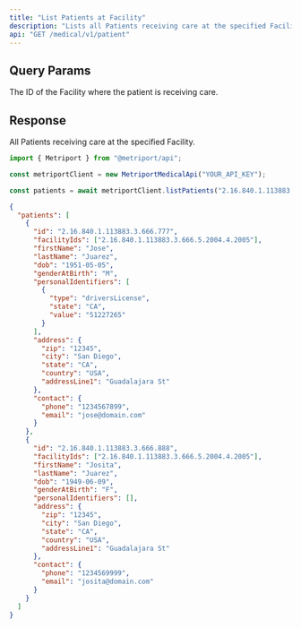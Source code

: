 ```yaml
---
title: "List Patients at Facility"
description: "Lists all Patients receiving care at the specified Facility."
api: "GET /medical/v1/patient"
---
```


## Query Params

<ParamField query="facilityId" type="string" required>
  The ID of the Facility where the patient is receiving care.
</ParamField>

## Response

All Patients receiving care at the specified Facility.

<ResponseField name="patients" type="Patient[]">
  <Expandable title="Patient properties">
    <Snippet file="patient-response.mdx" />
  </Expandable>
</ResponseField>

<ResponseExample>

```javascript Metriport SDK
import { Metriport } from "@metriport/api";

const metriportClient = new MetriportMedicalApi("YOUR_API_KEY");

const patients = await metriportClient.listPatients("2.16.840.1.113883.3.666.5.2004.4.2005");
```

</ResponseExample>

```json
{
  "patients": [
    {
      "id": "2.16.840.1.113883.3.666.777",
      "facilityIds": ["2.16.840.1.113883.3.666.5.2004.4.2005"],
      "firstName": "Jose",
      "lastName": "Juarez",
      "dob": "1951-05-05",
      "genderAtBirth": "M",
      "personalIdentifiers": [
        {
          "type": "driversLicense",
          "state": "CA",
          "value": "51227265"
        }
      ],
      "address": {
        "zip": "12345",
        "city": "San Diego",
        "state": "CA",
        "country": "USA",
        "addressLine1": "Guadalajara St"
      },
      "contact": {
        "phone": "1234567899",
        "email": "jose@domain.com"
      }
    },
    {
      "id": "2.16.840.1.113883.3.666.888",
      "facilityIds": ["2.16.840.1.113883.3.666.5.2004.4.2005"],
      "firstName": "Josita",
      "lastName": "Juarez",
      "dob": "1949-06-09",
      "genderAtBirth": "F",
      "personalIdentifiers": [],
      "address": {
        "zip": "12345",
        "city": "San Diego",
        "state": "CA",
        "country": "USA",
        "addressLine1": "Guadalajara St"
      },
      "contact": {
        "phone": "1234569999",
        "email": "josita@domain.com"
      }
    }
  ]
}
```
